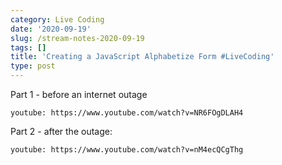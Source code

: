 ```yaml
---
category: Live Coding
date: '2020-09-19'
slug: /stream-notes-2020-09-19
tags: []
title: 'Creating a JavaScript Alphabetize Form #LiveCoding'
type: post
---
```



Part 1 - before an internet outage

`youtube: https://www.youtube.com/watch?v=NR6FOgDLAH4`


Part 2 - after the outage:

`youtube: https://www.youtube.com/watch?v=nM4ecQCgThg`